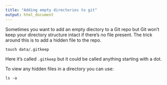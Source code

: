```yaml
---
title: "Adding empty directories to git"
output: html_document
---
```


Sometimes you want to add an empty diectory to a Git repo but Git won't keep your directory structure intact if there's no file present. The trick around this is to add a hidden file to the repo.


```touch data/.gitkeep```


Here it's called `.gitkeep` but it could be called anything starting with a dot.

To view any hidden files in a directory you can use:


``` ls -a ```
